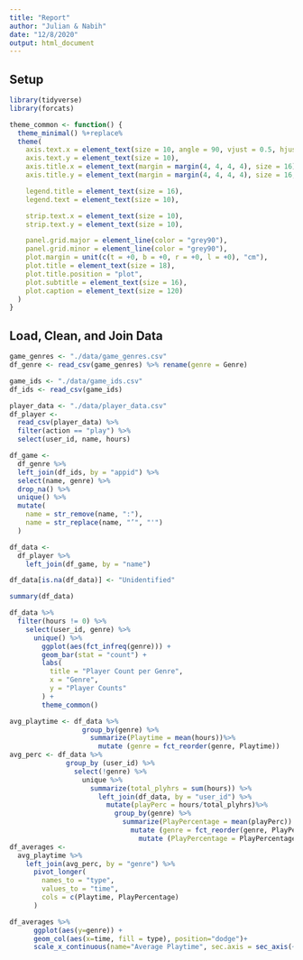 ```yaml
---
title: "Report"
author: "Julian & Nabih"
date: "12/8/2020"
output: html_document
---
```


## Setup
```r
library(tidyverse)
library(forcats)

theme_common <- function() {
  theme_minimal() %+replace%
  theme(
    axis.text.x = element_text(size = 10, angle = 90, vjust = 0.5, hjust = 1),
    axis.text.y = element_text(size = 10),
    axis.title.x = element_text(margin = margin(4, 4, 4, 4), size = 16),
    axis.title.y = element_text(margin = margin(4, 4, 4, 4), size = 16, angle = 90),

    legend.title = element_text(size = 16),
    legend.text = element_text(size = 10),

    strip.text.x = element_text(size = 10),
    strip.text.y = element_text(size = 10),

    panel.grid.major = element_line(color = "grey90"),
    panel.grid.minor = element_line(color = "grey90"),
    plot.margin = unit(c(t = +0, b = +0, r = +0, l = +0), "cm"),
    plot.title = element_text(size = 18),
    plot.title.position = "plot",
    plot.subtitle = element_text(size = 16),
    plot.caption = element_text(size = 120)
  )
}
```
## Load, Clean, and Join Data
```r
game_genres <- "./data/game_genres.csv"
df_genre <- read_csv(game_genres) %>% rename(genre = Genre)

game_ids <- "./data/game_ids.csv"
df_ids <- read_csv(game_ids)

player_data <- "./data/player_data.csv"
df_player <- 
  read_csv(player_data) %>% 
  filter(action == "play") %>% 
  select(user_id, name, hours)
```

```r
df_game <-
  df_genre %>% 
  left_join(df_ids, by = "appid") %>% 
  select(name, genre) %>% 
  drop_na() %>% 
  unique() %>% 
  mutate(
    name = str_remove(name, ":"),
    name = str_replace(name, "’", "'")
  )

df_data <-
  df_player %>% 
    left_join(df_game, by = "name")

df_data[is.na(df_data)] <- "Unidentified"

summary(df_data)
```

```r
df_data %>% 
  filter(hours != 0) %>% 
    select(user_id, genre) %>% 
      unique() %>% 
        ggplot(aes(fct_infreq(genre))) +
        geom_bar(stat = "count") +
        labs(
          title = "Player Count per Genre",
          x = "Genre",
          y = "Player Counts"
        ) + 
        theme_common()
```

```r
avg_playtime <- df_data %>% 
                  group_by(genre) %>% 
                    summarize(Playtime = mean(hours))%>% 
                      mutate (genre = fct_reorder(genre, Playtime)) 
avg_perc <- df_data %>% 
              group_by (user_id) %>% 
                select(!genre) %>% 
                  unique %>% 
                    summarize(total_plyhrs = sum(hours)) %>% 
                      left_join(df_data, by = "user_id") %>% 
                        mutate(playPerc = hours/total_plyhrs)%>% 
                          group_by(genre) %>% 
                            summarize(PlayPercentage = mean(playPerc)) %>% 
                              mutate (genre = fct_reorder(genre, PlayPercentage)) %>% 
                                mutate (PlayPercentage = PlayPercentage*264)
df_averages <-
  avg_playtime %>% 
    left_join(avg_perc, by = "genre") %>% 
      pivot_longer(
        names_to = "type",
        values_to = "time",
        cols = c(Playtime, PlayPercentage)
      )

df_averages %>% 
      ggplot(aes(y=genre)) +
      geom_col(aes(x=time, fill = type), position="dodge")+
      scale_x_continuous(name="Average Playtime", sec.axis = sec_axis(~./264, name = "Average Play Percentage"))

```